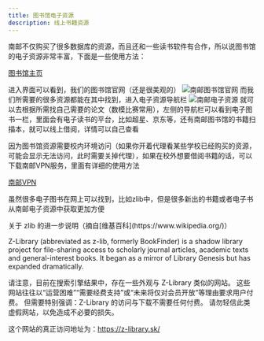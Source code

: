 ```yaml
---
title: 图书馆电子资源
description: 线上书籍资源
---
```



南邮不仅购买了很多数据库的资源，而且还和一些读书软件有合作，所以说图书馆的电子资源非常丰富，下面是一些使用方法：

[图书馆主页](https://lib.njupt.edu.cn/)

进入界面可以看到，我们的图书馆官网（还是很美观的）
![南邮图书馆官网](@assets/docs/learn/library/南邮图书馆官网.png)
而我们所需要的很多资源都能在其中找到，进入电子资源导航栏
![南邮电子资源](@assets/docs/learn/library/电子资源.png)
就可以去根据所需找自己需要的论文（数模比赛常用），左侧的导航栏可以看到电子图书一栏，里面会有电子读书的平台，比如超星、京东等，还有南邮图书馆的书籍扫描本，就可以线上借阅，详情可以自己查看

因为图书馆资源需要校内环境访问（如果你开着代理看某些学校已经购买的资源，可能会显示无法访问，此时需要关掉代理），如果在校外想要借阅书籍的话，可以下载南邮VPN服务，里面有详细的使用方法

[南邮VPN](https://xxb.njupt.edu.cn/9076/list.htm)

虽然很多电子图书在网上可以找到，比如zlib中，但是很多新出的书籍或者电子书从南邮电子资源中获取更加方便

<Aside type="note">
关于 zlib 的进一步说明（摘自[维基百科](https://www.wikipedia.org/)）

Z-Library (abbreviated as z-lib, formerly BookFinder) is a shadow library project for file-sharing access to scholarly journal articles, 
academic texts and general-interest books.
It began as a mirror of Library Genesis but has expanded dramatically.

请注意，目前在搜索引擎结果中，存在一些外观与 Z-Library 类似的网站。
这些网站往往以“运营困难”“需要经费支持”或“未来将仅对会员开放”等理由要求用户付费。
但需要特别强调：Z-Library 的访问与下载不需要任何付费。
请勿轻信此类虚假网站，以免造成不必要的损失。

这个网站的真正访问地址为：https://z-library.sk/
</Aside>
